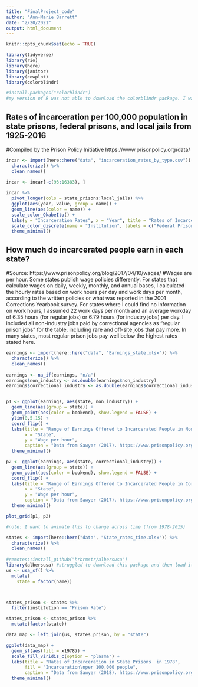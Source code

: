 ```yaml
---
title: "FinalProject_code"
author: "Ann-Marie Barrett"
date: "2/20/2021"
output: html_document
---
```


```r
knitr::opts_chunk$set(echo = TRUE)

library(tidyverse)
library(rio)
library(here)
library(janitor)
library(cowplot)
library(colorblindr)

#install.packages("colorblindr")
#my version of R was not able to download the colorblindr package. I was still able to view the graph, just not in the color palette you intended. 
```


## Rates of incarceration per 100,000 population in state prisons, federal prisons, and local jails from 1925-2016
#Compiled by the Prison Policy Initiative https://www.prisonpolicy.org/data/

```r
incar <- import(here::here("data", "incarceration_rates_by_type.csv")) %>% 
  characterize() %>% 
  clean_names()
  
incar <- incar[-c(93:16383), ]

incar %>% 
  pivot_longer(cols = state_prisons:local_jails) %>%
  ggplot(aes(year, value, group = name)) +
  geom_line(aes(color = name)) +
  scale_color_OkabeIto() +
  labs(y = "Incarceration Rates", x = "Year", title = "Rates of Incarceration per 100,000 people", caption = "Data compiled by the Prison Policy Initiative. https://www.prisonpolicy.org/data/") + 
  scale_color_discrete(name = "Institution", labels = c("Federal Prisons", "Local Jails", "State Prisons")) +
  theme_minimal()

```

## How much do incarcerated people earn in each state?
#Source: https://www.prisonpolicy.org/blog/2017/04/10/wages/
#Wages are per hour. Some states publish wage policies differently. For states that calculate wages on daily, weekly, monthly, and annual bases, I calculated the hourly rates based on work hours per day and work days per month, according to the written policies or what was reported in the 2001 Corrections Yearbook survey. For states where I could find no information on work hours, I assumed 22 work days per month and an average workday of 6.35 hours (for regular jobs) or 6.79 hours (for industry jobs) per day. I included all non-industry jobs paid by correctional agencies as “regular prison jobs” for the table, including rare and off-site jobs that pay more. In many states, most regular prison jobs pay well below the highest rates stated here. 
```r
earnings <- import(here::here("data", "Earnings_state.xlsx")) %>% 
  characterize() %>% 
  clean_names()
  
earnings <- na_if(earnings, "n/a")
earnings$non_industry <- as.double(earnings$non_industry)
earnings$correctional_industry <- as.double(earnings$correctional_industry)


p1 <- ggplot(earnings, aes(state, non_industry)) +
  geom_line(aes(group = state)) +
  geom_point(aes(color = bookend), show.legend = FALSE) +
  ylim(0,5.15) +
  coord_flip() + 
  labs(title = "Range of Earnings Offered to Incarcerated People in Non-industry Jobs", 
       x = "State", 
       y = "Wage per hour", 
       caption = "Data from Sawyer (2017). https://www.prisonpolicy.org/blog/2017/04/10/wages/") + 
  theme_minimal()

p2 <- ggplot(earnings, aes(state, correctional_industry)) +
  geom_line(aes(group = state)) +
  geom_point(aes(color = bookend), show.legend = FALSE) +
  coord_flip() + 
  labs(title = "Range of Earnings Offered to Incarcerated People in Correctional Industry Jobs", 
       x = "State", 
       y = "Wage per hour", 
       caption = "Data from Sawyer (2017). https://www.prisonpolicy.org/blog/2017/04/10/wages/") + 
  theme_minimal()

plot_grid(p1, p2)

```


```r

#note: I want to animate this to change across time (from 1978-2015)

states <- import(here::here("data", "State_rates_time.xlsx")) %>% 
  characterize() %>% 
  clean_names()
  
#remotes::install_github("hrbrmstr/albersusa")
library(albersusa) #struggled to download this package and then load it on my machine
us <- usa_sf() %>% 
  mutate(
    state = factor(name))



states_prison <- states %>% 
  filter(institution == "Prison Rate")

states_prison <- states_prison %>% 
  mutate(factor(state))

data_map <- left_join(us, states_prison, by = "state")

ggplot(data_map) +
  geom_sf(aes(fill = x1978)) +
  scale_fill_viridis_c(option = "plasma") +
  labs(title = "Rates of Incarceration in State Prisons  in 1978", 
       fill = "Incarceration\nper 100,000 people",
       caption = "Data from Sawyer (2018). https://www.prisonpolicy.org/reports/women_overtime_table_1.html") +
  theme_minimal()

```

